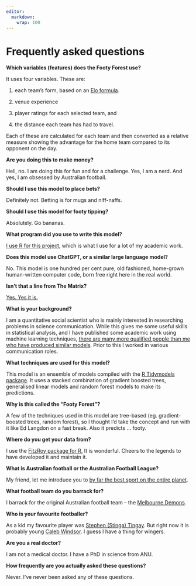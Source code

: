 ```yaml
---
editor: 
  markdown: 
    wrap: 100
---
```



# Frequently asked questions

**Which variables (features) does the Footy Forest use?**

It uses four variables. These are:

1.  each team's form, based on an [Elo
    formula](https://www.theatlantic.com/technology/archive/2024/04/elo-ratings-are-everywhere/678129/).

2.  venue experience

3.  player ratings for each selected team, and

4.  the distance each team has had to travel.

Each of these are calculated for each team and then converted as a relative measure showing the
advantage for the home team compared to its opponent on the day.

**Are you doing this to make money?**

Hell, no. I am doing this for fun and for a challenge. Yes, I am a nerd. And yes, I am obsessed by
Australian football.

**Should I use this model to place bets?**

Definitely not. Betting is for mugs and niff-naffs.

**Should I use this model for footy tipping?**

Absolutely. Go bananas.

**What program did you use to write this model?**

[I use R for this project](https://www.r-project.org/), which is what I use for a lot of my academic
work.

**Does this model use ChatGPT, or a similar large language model?**

No. This model is one hundred per cent pure, old fashioned, home-grown human-written computer code,
born free right here in the real world.

**Isn’t that a line from The Matrix?**

[Yes. Yes it is.](https://www.youtube.com/watch?v=HD_MO3cCl28)

**What is your background?**

I am a quantitative social scientist who is mainly interested in researching problems in science
communication. While this gives me some useful skills in statistical analysis, and I have published
some academic work using machine learning techniques, [there are many more qualified people than me
who have produced similar models](https://squiggle.com.au/). Prior to this I worked in various
communication roles.

**What techniques are used for this model?**

This model is an ensemble of models compiled with the [R Tidymodels
package](https://www.tidymodels.org/). It uses a stacked combination of gradient boosted trees,
generalised linear models and random forest models to make its predictions.

**Why is this called the “Footy Forest”?**

A few of the techniques used in this model are tree-based (eg. gradient-boosted trees, random
forest), so I thought I’d take the concept and run with it like Ed Langdon on a fast break. Also it
predicts … footy.

**Where do you get your data from?**

I use the [FitzRoy package for R.](https://cran.r-project.org/web/packages/fitzRoy/index.html) It is
wonderful. Cheers to the legends to have developed it and maintain it.

**What is Australian football or the Australian Football League?**

My friend, let me introduce you to [by far the best sport on the entire
planet](https://www.youtube.com/watch?v=u_SqfNNfhmM&t=13s).

**What football team do you barrack for?**

I barrack for the original Australian football team – the [Melbourne
Demons](https://www.melbournefc.com.au/).

**Who is your favourite footballer?**

As a kid my favourite player was [Stephen (Stinga) Tingay](http://demonwiki.org/Stephen+Tingay). But
right now it is probably young [Caleb
Windsor](https://www.melbournefc.com.au/players/6443/caleb-windsor). I guess I have a thing for
wingers.

**Are you a real doctor?**

I am not a medical doctor. I have a PhD in science from ANU.

**How frequently are you actually asked these questions?**

Never. I’ve never been asked any of these questions.
